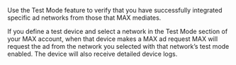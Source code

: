 Use the Test Mode feature to verify that you have successfully integrated specific <Glossary>ad networks</Glossary> from those that MAX <Glossary>mediates</Glossary>.

If you define a test device and select a network in the <UILabel>Test Mode</UILabel> section of your MAX account, when that device makes a MAX ad request MAX will request the ad from the network you selected with that network’s test mode enabled.
The device will also receive detailed device logs. 
